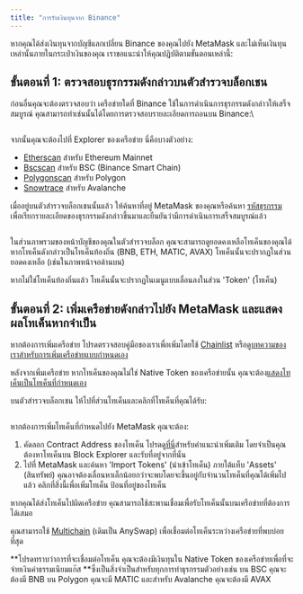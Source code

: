 ```yaml
---
title: "การรับเงินทุนจาก Binance"
---
```


หากคุณได้ส่งเงินทุนจากบัญชีแลกเปลี่ยน Binance ของคุณไปยัง MetaMask และไม่เห็นเงินทุนเหล่านั้นภายในกระเป๋าเงินของคุณ เราขอแนะนำให้คุณปฏิบัติตามขั้นตอนเหล่านี้:

## **ขั้นตอนที่ 1: ตรวจสอบธุรกรรมดังกล่าวบนตัวสำรวจบล็อกเชน**

ก่อนอื่นคุณจะต้องตรวจสอบว่า เครือข่ายใดที่ Binance ใช้ในการดำเนินการธุรกรรมดังกล่าวให้เสร็จสมบูรณ์ คุณสามารถทำเช่นนั้นได้โดยการตรวจสอบรายละเอียดการถอนบน Binance:\

<div class="center-container">
  <div class="img-medium">
    <img
      src={
        require("../../../../../../img/networks-and-sidechains/binance/receiving-funds-from-binance/Binance_network.png")
          .default
      }
      alt=""
    />
  </div>
</div>

จากนั้นคุณจะต้องไปที่ Explorer ของเครือข่าย นี่คือบางตัวอย่าง:

- [Etherscan](https://etherscan.io/) สำหรับ Ethereum Mainnet
- [Bscscan](https://bscscan.com/) สำหรับ BSC (Binance Smart Chain)
- [Polygonscan](https://polygonscan.com/) สำหรับ Polygon
- [Snowtrace](https://snowtrace.io/) สำหรับ Avalanche

เมื่ออยู่บนตัวสำรวจบล็อกเชนนั้นแล้ว ให้ค้นหาที่อยู่ MetaMask ของคุณหรือค้นหา [รหัสธุรกรรม](/transactions-and-gas/transactions/how-to-find-a-transaction-id) เพื่อเรียกรายละเอียดของธุรกรรมดังกล่าวขึ้นมาและยืนยันว่ามีการดำเนินการเสร็จสมบูรณ์แล้ว

<div class="center-container">
  <div class="img-medium">
    <img
      src={
        require("../../../../../../img/networks-and-sidechains/binance/receiving-funds-from-binance/Bscscan_address_overview.png")
          .default
      }
      alt=""
    />
  </div>
</div>

ในส่วนภาพรวมของหน้าบัญชีของคุณในตัวสำรวจบล็อก คุณจะสามารถดูยอดคงเหลือโทเค็นของคุณได้ หากโทเค็นดังกล่าวเป็นโทเค็นท้องถิ่น (BNB, ETH, MATIC, AVAX) โทเค็นนั้นจะปรากฏในส่วนยอดคงเหลือ (เช่นในภาพหน้าจอด้านบน)

หากไม่ใช่โทเค็นท้องถิ่นแล้ว โทเค็นนั้นจะปรากฏในเมนูแบบเลื่อนลงในส่วน 'Token' (โทเค็น)

## **ขั้นตอนที่ 2: เพิ่มเครือข่ายดังกล่าวไปยัง MetaMask และแสดงผลโทเค็นหากจำเป็น**

หากต้องการเพิ่มเครือข่าย โปรดตรวจสอบคู่มือของเราเพื่อเพิ่มโดยใช้ [Chainlist](/networks-and-sidechains/managing-networks/add-a-network-using-chainlist) หรือ[ดูบทความของเราสำหรับการเพิ่มเครือข่ายแบบกำหนดเอง](/networks-and-sidechains/managing-networks/how-to-add-a-custom-network-rpc)

หลังจากเพิ่มเครือข่าย หากโทเค็นของคุณไม่ใช่ Native Token ของเครือข่ายนั้น คุณจะต้อง[แสดงโทเค็นเป็นโทเค็นที่กำหนดเอง](/managing-my-tokens/custom-tokens/how-to-display-tokens-in-metamask)

บนตัวสำรวจบล็อกเชน ให้ไปที่ส่วนโทเค็นและคลิกที่โทเค็นที่คุณได้รับ:

<div class="center-container">
  <div class="img-large">
    <img
      src={
        require("../../../../../../img/networks-and-sidechains/binance/receiving-funds-from-binance/Etherscan_BNB_contract_address.png")
          .default
      }
      alt=""
    />
  </div>
</div>

หากต้องการเพิ่มโทเค็นที่กำหนดไปยัง MetaMask คุณจะต้อง:

1. คัดลอก Contract Address ของโทเค็น โปรดดู[ที่นี่](/managing-my-tokens/custom-tokens/what-is-a-token-contract-address)สำหรับคำแนะนำเพิ่มเติม โดยจำเป็นคุณต้องหาโทเค็นบน Block Explorer และรับที่อยู่จากที่นั่น
2. ไปที่ MetaMask และค้นหา 'Import Tokens' (นำเข้าโทเค็น) ภายใต้แท็บ 'Assets' (สินทรัพย์) คุณอาจต้องเลื่อนหาเล็กน้อยกว่าจะพบโดยจะขึ้นอยู่กับจำนวนโทเค็นที่คุณได้เพิ่มไปแล้ว คลิกที่สิ่งนี้เพื่อเพิ่มโทเค็น ป้อนที่อยู่ของโทเค็น

หากคุณได้ส่งโทเค็นไปผิดเครือข่าย คุณสามารถใช้สะพานเชื่อมเพื่อรับโทเค็นนั้นบนเครือข่ายที่ต้องการได้เสมอ

คุณสามารถใช้ [Multichain](https://multichain.org/) (เดิมเป็น AnySwap) เพื่อเชื่อมต่อโทเค็นระหว่างเครือข่ายที่พบบ่อยที่สุด

**โปรดทราบว่าการที่จะเชื่อมต่อโทเค็น คุณจะต้องมีเงินทุนใน Native Token ของเครือข่ายเพื่อที่จะจ่ายเงินค่าธรรมเนียมแก๊ส **ซึ่งเป็นสิ่งจำเป็นสำหรับทุกการทำธุรกรรมตัวอย่างเช่น บน BSC คุณจะต้องมี BNB บน Polygon คุณจะมี MATIC และสำหรับ Avalanche คุณจะต้องมี AVAX

